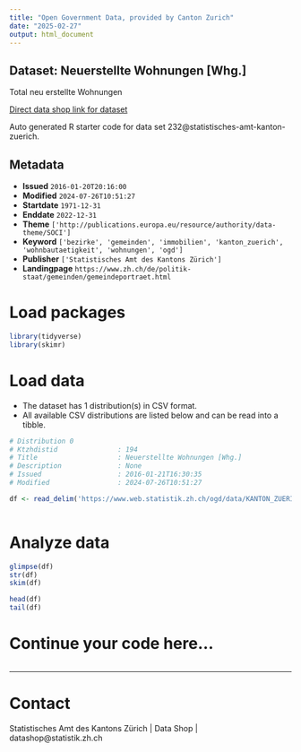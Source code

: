 ```yaml
---
title: "Open Government Data, provided by Canton Zurich"
date: "2025-02-27"
output: html_document
---
```


## Dataset: Neuerstellte Wohnungen [Whg.]

Total neu erstellte Wohnungen

[Direct data shop link for dataset](https://www.zh.ch/de/politik-staat/statistik-daten/datenkatalog.html#/datasets/232@statistisches-amt-kanton-zuerich)

Auto generated R starter code for data set 232@statistisches-amt-kanton-zuerich.

## Metadata

- **Issued** `2016-01-20T20:16:00`
- **Modified** `2024-07-26T10:51:27`
- **Startdate** `1971-12-31`
- **Enddate** `2022-12-31`
- **Theme** `['http://publications.europa.eu/resource/authority/data-theme/SOCI']`
- **Keyword** `['bezirke', 'gemeinden', 'immobilien', 'kanton_zuerich', 'wohnbautaetigkeit', 'wohnungen', 'ogd']`
- **Publisher** `['Statistisches Amt des Kantons Zürich']`
- **Landingpage** `https://www.zh.ch/de/politik-staat/gemeinden/gemeindeportraet.html`


# Load packages

```r

library(tidyverse)
library(skimr)

```

# Load data

-   The dataset has 1 distribution(s) in CSV format.
-   All available CSV distributions are listed below and can be read into a tibble.

```r

# Distribution 0
# Ktzhdistid               : 194
# Title                    : Neuerstellte Wohnungen [Whg.]
# Description              : None
# Issued                   : 2016-01-21T16:30:35
# Modified                 : 2024-07-26T10:51:27

df <- read_delim('https://www.web.statistik.zh.ch/ogd/data/KANTON_ZUERICH_370.csv')



```

# Analyze data

```r

glimpse(df)
str(df)
skim(df)

head(df)
tail(df)

```

# Continue your code here...

```r

```

------------------------------------------------------------------------

# Contact

Statistisches Amt des Kantons Zürich | Data Shop | datashop@statistik.zh.ch
